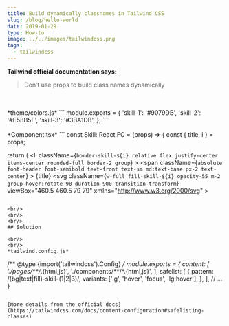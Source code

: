 ```yaml
---
title: Build dynamically classnames in Tailwind CSS
slug: /blog/hello-world
date: 2019-01-29
type: How-to
image: ../../images/tailwindcss.png
tags:
  - tailwindcss
---
```


**Tailwind official documentation says:**
> Don’t use props to build class names dynamically

<br/>
<br/>
*theme/colors.js*
```
module.exports = {
  'skill-1': '#9079DB',
  'skill-2': '#E58B5F',
  'skill-3': '#3BA1DB',
};
```

<br/>
<br/>
*Component.tsx*
```
const Skill: React.FC<Props> = (props) => {
  const { title, i } = props;

  return (
    <li
      className={`border-skill-${i} relative flex justify-center items-center rounded-full border-2 group`}
    >
      <span
        className={`absolute font-header font-semibold text-front text-sm md:text-base px-2 text-center`}
      >
        {title}
      </span>
      <svg
        className={`w-full fill-skill-${i} opacity-55 m-2 group-hover:rotate-90 duration-900 transition-transform`}
        viewBox="460.5 460.5 79 79"
        xmlns="http://www.w3.org/2000/svg"
      >
```

<br/>
<br/>
<br/>
## Solution

<br/>
<br/>
*tailwind.config.js*
```
/** @type {import('tailwindcss').Config} */
module.exports = {
  content: [
    './pages/**/*.{html,js}',
    './components/**/*.{html,js}',
  ],
  safelist: [
    {
      pattern: /(bg|text|fill)-skill-(1|2|3)/,
      variants: ['lg', 'hover', 'focus', 'lg:hover'],
    },
  ],
  // ...
}
```

[More details from the official docs](https://tailwindcss.com/docs/content-configuration#safelisting-classes)
